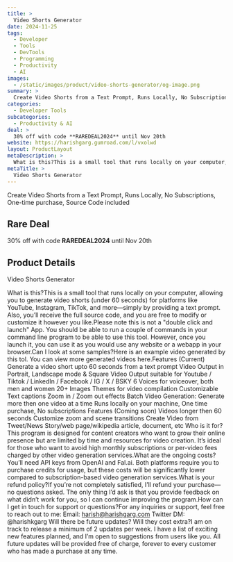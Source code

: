 ```yaml
---
title: >
  Video Shorts Generator
date: 2024-11-25
tags:
  - Developer
  - Tools
  - DevTools
  - Programming
  - Productivity
  - AI
images:
  - /static/images/product/video-shorts-generator/og-image.png
summary: >
  Create Video Shorts from a Text Prompt, Runs Locally, No Subscriptions, One-time purchase, Source Code included
categories:
  - Developer Tools
subcategories:
  - Productivity & AI
deal: >
  30% off with code **RAREDEAL2024** until Nov 20th
website: https://harishgarg.gumroad.com/l/vxolwd
layout: ProductLayout
metaDescription: >
  What is this?This is a small tool that runs locally on your computer, allowing you to generate video shorts (under 60 seconds) for platforms like YouTube, Instagram, TikTok, and more—simply by providing a text prompt. Also, you’ll receive the full source code, and you are free to modify or customize it however you like.Please note this is not a "double click and launch" App. You should be able to run a couple of commands in your command line program to be able to use this tool. However, once you launch it, you can use it as you would use any website or a webapp in your browser.Can I look at some samples?Here is an example video generated by this tol. You can view more generated videos here.Features (Current) Generate a video short upto 60 seconds from a text prompt Video Output in Portrait, Landscape mode &amp; Square Video Output suitable for Youtube / Tiktok / LinkedIn / Facebook / IG / X / BSKY 6 Voices for voiceover, both men and women 20+ Images Themes for video compilation Customizable Text captions Zoom in / Zoom out effects Batch Video Generation: Generate more then one video at a time Runs locally on your machine, One time purchase, No subscriptions Features (Coming soon) Videos longer then 60 seconds Customize zoom and scene transitions Create Video from Tweet/News Story/web page/wikipedia article, document, etc Who is it for?This program is designed for content creators who want to grow their online presence but are limited by time and resources for video creation. It’s ideal for those who want to avoid high monthly subscriptions or per-video fees charged by other video generation services.What are the ongoing costs?You’ll need API keys from OpenAI and Fal.ai. Both platforms require you to purchase credits for usage, but these costs will be significantly lower compared to subscription-based video generation services.What is your refund policy?If you’re not completely satisfied, I’ll refund your purchase—no questions asked. The only thing I’d ask is that you provide feedback on what didn’t work for you, so I can continue improving the program.How can I get in touch for support or questions?For any inquiries or support, feel free to reach out to me: Email: harish@harishgarg.com Twitter DM: @harishkgarg Will there be future updates? Will they cost extra?I am on track to release a minimum of 2 updates per week. I have a list of exciting new features planned, and I’m open to suggestions from users like you. All future updates will be provided free of charge, forever to every customer who has made a purchase at any time.
metaTitle: >
  Video Shorts Generator
---
```

Create Video Shorts from a Text Prompt, Runs Locally, No Subscriptions, One-time purchase, Source Code included

## Rare Deal

30% off with code **RAREDEAL2024** until Nov 20th

## Product Details
Video Shorts Generator

What is this?This is a small tool that runs locally on your computer, allowing you to generate video shorts (under 60 seconds) for platforms like YouTube, Instagram, TikTok, and more—simply by providing a text prompt. Also, you’ll receive the full source code, and you are free to modify or customize it however you like.Please note this is not a "double click and launch" App. You should be able to run a couple of commands in your command line program to be able to use this tool. However, once you launch it, you can use it as you would use any website or a webapp in your browser.Can I look at some samples?Here is an example video generated by this tol. You can view more generated videos here.Features (Current) Generate a video short upto 60 seconds from a text prompt Video Output in Portrait, Landscape mode &amp; Square Video Output suitable for Youtube / Tiktok / LinkedIn / Facebook / IG / X / BSKY 6 Voices for voiceover, both men and women 20+ Images Themes for video compilation Customizable Text captions Zoom in / Zoom out effects Batch Video Generation: Generate more then one video at a time Runs locally on your machine, One time purchase, No subscriptions Features (Coming soon) Videos longer then 60 seconds Customize zoom and scene transitions Create Video from Tweet/News Story/web page/wikipedia article, document, etc Who is it for?This program is designed for content creators who want to grow their online presence but are limited by time and resources for video creation. It’s ideal for those who want to avoid high monthly subscriptions or per-video fees charged by other video generation services.What are the ongoing costs?You’ll need API keys from OpenAI and Fal.ai. Both platforms require you to purchase credits for usage, but these costs will be significantly lower compared to subscription-based video generation services.What is your refund policy?If you’re not completely satisfied, I’ll refund your purchase—no questions asked. The only thing I’d ask is that you provide feedback on what didn’t work for you, so I can continue improving the program.How can I get in touch for support or questions?For any inquiries or support, feel free to reach out to me: Email: harish@harishgarg.com Twitter DM: @harishkgarg Will there be future updates? Will they cost extra?I am on track to release a minimum of 2 updates per week. I have a list of exciting new features planned, and I’m open to suggestions from users like you. All future updates will be provided free of charge, forever to every customer who has made a purchase at any time.
